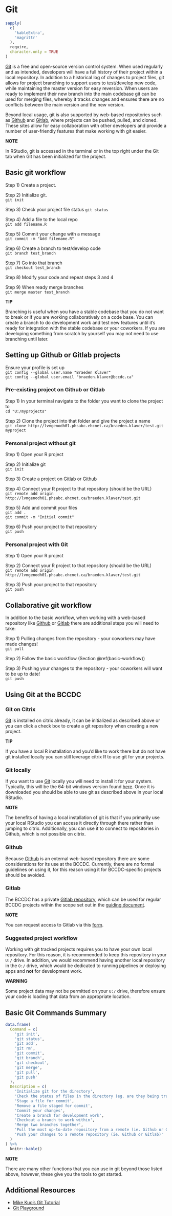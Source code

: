 # Git

```r
sapply(
  c(
    'kableExtra',
    'magrittr'
  ),
  require,
  character.only = TRUE
) 
```

[Git](https://git-scm.com/) is a free and open-source version control system. When used regularly and as intended, developers will have a full history of their project within a local repository. In addition to a historical log of changes to project files, git allows for project branching to support users to test/develop new code, while maintaining the master version for easy reversion. When users are ready to implement their new branch into the main codebase git can be used for merging files, whereby it tracks changes and ensures there are no conflicts between the main version and the new version. 

Beyond local usage, git is also supported by web-based repositories such as [Github](https://github.com/) and [Gitlab](https://about.gitlab.com/), where projects can be pushed, pulled, and cloned. These sites allow for easy collaboration with other developers and provide a number of user-friendly features that make working with git easier.

:::: {.notebox}

::: {.center}
**NOTE**
:::

In RStudio, git is accessed in the terminal or in the top right under the Git tab when Git has been initialized for the project.

::::

## Basic git workflow {#basic-workflow}

Step 1) Create a project.

Step 2) Initialize git.   
`git init`

Step 3) Check your project file status
`git status`

Step 4) Add a file to the local repo   
`git add filename.R`

Step 5) Commit your change with a message   
`git commit -m "Add filename.R"`

Step 6) Create a branch to test/develop code   
`git branch test_branch`

Step 7) Go into that branch   
`git checkout test_branch`

Step 8) Modify your code and repeat steps 3 and 4

Step 9) When ready merge branches     
`git merge master test_branch`

:::: {.tipbox}

::: {.center}
**TIP**
:::

Branching is useful when you have a stable codebase that you do not want to break or if you are working collaboratively on a code base. You can create a branch to do development work and test new features until it's ready for integration with the stable codebase or your coworkers. If you are developing something from scratch by yourself you may not need to use branching until later.

::::

## Setting up Github or Gitlab projects

Ensure your profile is set up   
`git config --global user.name "Braeden Klaver"`   
`git config --global user.email "braeden.klaver@bccdc.ca"`   

### Pre-existing project on Github or Gitlab

Step 1) In your terminal navigate to the folder you want to clone the project to   
`cd "U:/myprojects"`

Step 2) Clone the project into that folder and give the project a name   
`git clone http://lvmgenodh01.phsabc.ehcnet.ca/braeden.klaver/test.git myproject` 

### Personal project without git

Step 1) Open your R project

Step 2) Initialize git   
`git init`

Step 3) Create a project on [Gitlab](https://about.gitlab.com/) or [Github](https://github.com/)

Step 4) Connect your R project to that repository (should be the URL)   
`git remote add origin http://lvmgenodh01.phsabc.ehcnet.ca/braeden.klaver/test.git`

Step 5) Add and commit your files   
`git add .`   
`git commit -m "Initial commit"`

Step 6) Push your project to that repository    
`git push`


### Personal project with Git

Step 1) Open your R project

Step 2) Connect your R project to that repository (should be the URL)   
`git remote add origin http://lvmgenodh01.phsabc.ehcnet.ca/braeden.klaver/test.git`

Step 3) Push your project to that repository   
`git push`

## Collaborative git workflow

In addition to the basic workflow, when working with a web-based repository like [Github](https://github.com/) or [Gitlab](https://about.gitlab.com/) there are additional steps you will need to take:

Step 1) Pulling changes from the repository - your coworkers may have made changes!   
`git pull`

Step 2) Follow the basic workflow (Section \@ref(basic-workflow))

Step 3) Pushing your changes to the repository - your coworkers will want to be up to date!   
`git push`

## Using Git at the BCCDC

### Git on Citrix

[Git](https://git-scm.com/) is installed on citrix already, it can be initialized as described above or you can click a check box to create a git repository when creating a new project.

:::: {.tipbox}

::: {.center}
**TIP**
:::

If you have a local R installation and you'd like to work there but do not have git installed locally you can still leverage citrix R to use git for your projects.

::::

### Git locally

If you want to use [Git](https://git-scm.com/) locally you will need to install it for your system. Typically, this will be the 64-bit windows version found [here](https://git-scm.com/downloads/win). Once it is downloaded you should be able to use git as described above in your local RStudio.

:::: {.notebox}
:::{.center}
**NOTE**
:::
The benefits of having a local installation of git is that if you primarily use your local RStudio you can access it directly through there rather than jumping to citrix. Additionally, you can use it to connect to repositories in Github, which is not possible on citrix.
::::

### Github

Because [Github](https://github.com/) is an external web-based repository there are some considerations for its use at the BCCDC. Currently, there are no formal guidelines on using it, for this reason using it for BCCDC-specific projects should be avoided.


### Gitlab

The BCCDC has a private [Gitlab repository](http://lvmgenodh01.phsabc.ehcnet.ca/), which can be used for regular BCCDC projects within the scope set out in the [guiding document](https://healthbc-my.sharepoint.com/:w:/r/personal/kathleen_mclean_bccdc_ca/Documents/GitLab%20Guideline%20for%20distribution.docx?d=w2584389db5be4a7d8dc59ed28080e351&csf=1&web=1&e=OH30gE). 

:::: {.notebox}

::: {.center}
**NOTE**
:::

You can request access to Gitlab via this [form](https://surveys.vch.ca/Survey.aspx?s=62de2ddc1daf413091a8e063d80428cd).

::::

### Suggested project workflow

Working with git tracked projects requires you to have your own local repository. For this reason, it is recommended to keep this repository in your `U:/` drive. In addition, we would recommend having another local repository in the `O:/` drive, which would be dedicated to running pipelines or deploying apps and **not** for development work.

:::: {.warnbox}

::: {.center}
**WARNING**
:::

Some project data may not be permitted on your `U:/` drive, therefore ensure your code is loading that data from an appropriate location.

::::

## Basic Git Commands Summary

``` r
data.frame(
  Command = c(
    'git init',
    'git status',
    'git add',
    'git rm',
    'git commit',
    'git branch',
    'git checkout',
    'git merge',
    'git pull',
    'git push'
  ),
  Description = c(
    'Initialize git for the directory',
    'Check the status of files in the directory (eg. are they being tracked, have they been modified)',
    'Stage a file for commit',
    'Remove a file staged for commit',
    'Commit your changes',
    'Create a branch for development work',
    'Checkout a branch to work within',
    'Merge two branches together',
    'Pull the most up-to-date repository from a remote (ie. Github or Gitlab)',
    'Push your changes to a remote repository (ie. Github or Gitlab)'
  )
) %>% 
  knitr::kable()
```

:::: {.notebox}

::: {.center}
**NOTE**
:::

There are many other functions that you can use in git beyond those listed above, however, these give you the tools to get started.

::::

## Additional Resources

- [Mike Kuo's Git Tutorial](https://healthbc-my.sharepoint.com/personal/michael_kuo_bccdc_ca/_layouts/15/onedrive.aspx?id=%2Fpersonal%2Fmichael%5Fkuo%5Fbccdc%5Fca%2FDocuments%2FMicrosoft%20Teams%20Chat%20Files%2Fversion%5Fcontrol%5Ftutorial%2Ehtml&parent=%2Fpersonal%2Fmichael%5Fkuo%5Fbccdc%5Fca%2FDocuments%2FMicrosoft%20Teams%20Chat%20Files&ga=1)   
- [Git Playground](https://learngitbranching.js.org/)   

